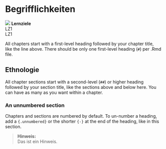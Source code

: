 # Begrifflichkeiten

::: lz
<img src="https://cdn-icons-png.flaticon.com/128/3138/3138297.png" class="lz-icon">
**Lernziele**<br>
LZ1 <br> 
LZ1 
:::


All chapters start with a first-level heading followed by your chapter title, like the line above. There should be only one first-level heading (`#`) per .Rmd file.

## Ethnologie

All chapter sections start with a second-level (`##`) or higher heading followed by your section title, like the sections above and below here. You can have as many as you want within a chapter.

### An unnumbered section

Chapters and sections are numbered by default. To un-number a heading, add a `{.unnumbered}` or the shorter `{-}` at the end of the heading, like in this section.


> **Hinweis:** <br> Das ist ein Hinweis. 

